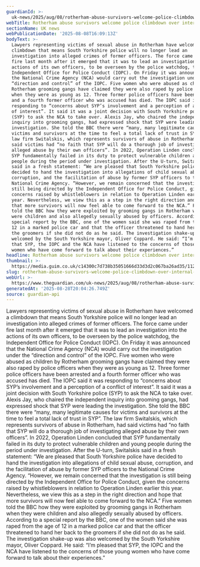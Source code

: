 ```yaml
---
guardianId: >-
  uk-news/2025/aug/08/rotherham-abuse-survivors-welcome-police-climbdown-over-internal-inquiry
webTitle: Rotherham abuse survivors welcome police climbdown over internal inquiry
sectionName: UK news
webPublicationDate: '2025-08-08T16:09:13Z'
bodyText: >-
  Lawyers representing victims of sexual abuse in Rotherham have welcomed a
  climbdown that means South Yorkshire police will no longer lead an
  investigation into alleged crimes of former officers. The force came under
  fire last month after it emerged that it was to lead an investigation into the
  actions of its own officers, to be overseen by the police watchdog, the
  Independent Office for Police Conduct (IOPC). On Friday it was announced that
  the National Crime Agency (NCA) would carry out the investigation under the
  “direction and control” of the IOPC. Five women who were abused as children by
  Rotherham grooming gangs have claimed they were also raped by police officers
  when they were as young as 12. Three former police officers have been arrested
  and a fourth former officer who was accused has died. The IOPC said it was
  responding to “concerns about SYP’s involvement and a perception of a conflict
  of interest”. It said it was a joint decision with South Yorkshire police
  (SYP) to ask the NCA to take over. Alexis Jay, who chaired the independent
  inquiry into grooming gangs, had expressed shock that SYP were leading the
  investigation. She told the BBC there were “many, many legitimate causes for
  victims and survivors at the time to feel a total lack of trust in SYP”. The
  law firm Switalskis, which represents survivors of abuse in Rotherham, had
  said victims had “no faith that SYP will do a thorough job of investigating
  alleged abuse by their own officers”. In 2022, Operation Linden concluded that
  SYP fundamentally failed in its duty to protect vulnerable children and young
  people during the period under investigation. After the U-turn, Switalskis
  said in a fresh statement: “We are pleased that South Yorkshire police have
  decided to hand the investigation into allegations of child sexual abuse,
  corruption, and the facilitation of abuse by former SYP officers to the
  National Crime Agency. “However, we remain concerned that the investigation is
  still being directed by the Independent Office for Police Conduct, given the
  concerns raised by whistleblowers in relation to Operation Linden earlier this
  year. Nevertheless, we view this as a step in the right direction and hope
  that more survivors will now feel able to come forward to the NCA.” Five women
  told the BBC how they were exploited by grooming gangs in Rotherham when they
  were children and also allegedly sexually abused by officers. According to a
  special report by the BBC, one of the women said she was raped from the age of
  12 in a marked police car and that the officer threatened to hand her back to
  the groomers if she did not do as he said. The investigation shake-up was also
  welcomed by the South Yorkshire mayor, Oliver Coppard. He said: “I’m pleased
  that SYP, the IOPC and the NCA have listened to the concerns of those young
  women who have come forward to talk about their experiences.”
headline: Rotherham abuse survivors welcome police climbdown over internal inquiry
thumbnail: >-
  https://media.guim.co.uk/c14300c7d738b35051666d33d3d2c067ba26ad35/1120_0_5600_4480/500.jpg
slug: rotherham-abuse-survivors-welcome-police-climbdown-over-internal-inquiry
webUrl: >-
  https://www.theguardian.com/uk-news/2025/aug/08/rotherham-abuse-survivors-welcome-police-climbdown-over-internal-inquiry
generatedAt: '2025-08-28T20:04:26.749Z'
source: guardian-api
---
```

Lawyers representing victims of sexual abuse in Rotherham have welcomed a climbdown that means South Yorkshire police will no longer lead an investigation into alleged crimes of former officers. The force came under fire last month after it emerged that it was to lead an investigation into the actions of its own officers, to be overseen by the police watchdog, the Independent Office for Police Conduct (IOPC). On Friday it was announced that the National Crime Agency (NCA) would carry out the investigation under the “direction and control” of the IOPC. Five women who were abused as children by Rotherham grooming gangs have claimed they were also raped by police officers when they were as young as 12. Three former police officers have been arrested and a fourth former officer who was accused has died. The IOPC said it was responding to “concerns about SYP’s involvement and a perception of a conflict of interest”. It said it was a joint decision with South Yorkshire police (SYP) to ask the NCA to take over. Alexis Jay, who chaired the independent inquiry into grooming gangs, had expressed shock that SYP were leading the investigation. She told the BBC there were “many, many legitimate causes for victims and survivors at the time to feel a total lack of trust in SYP”. The law firm Switalskis, which represents survivors of abuse in Rotherham, had said victims had “no faith that SYP will do a thorough job of investigating alleged abuse by their own officers”. In 2022, Operation Linden concluded that SYP fundamentally failed in its duty to protect vulnerable children and young people during the period under investigation. After the U-turn, Switalskis said in a fresh statement: “We are pleased that South Yorkshire police have decided to hand the investigation into allegations of child sexual abuse, corruption, and the facilitation of abuse by former SYP officers to the National Crime Agency. “However, we remain concerned that the investigation is still being directed by the Independent Office for Police Conduct, given the concerns raised by whistleblowers in relation to Operation Linden earlier this year. Nevertheless, we view this as a step in the right direction and hope that more survivors will now feel able to come forward to the NCA.” Five women told the BBC how they were exploited by grooming gangs in Rotherham when they were children and also allegedly sexually abused by officers. According to a special report by the BBC, one of the women said she was raped from the age of 12 in a marked police car and that the officer threatened to hand her back to the groomers if she did not do as he said. The investigation shake-up was also welcomed by the South Yorkshire mayor, Oliver Coppard. He said: “I’m pleased that SYP, the IOPC and the NCA have listened to the concerns of those young women who have come forward to talk about their experiences.”
